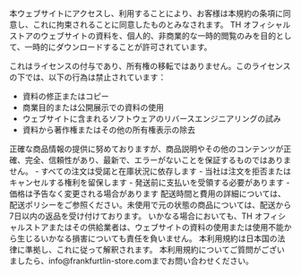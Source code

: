 
<PolicySection title="利用規約の同意">
本ウェブサイトにアクセスし、利用することにより、お客様は本規約の条項に同意し、これに拘束されることに同意したものとみなされます。
</PolicySection>

<PolicySection title="使用許諾">
TH オフィシャルストアのウェブサイトの資料を、個人的、非商業的な一時的閲覧のみを目的として、一時的にダウンロードすることが許可されています。

これはライセンスの付与であり、所有権の移転ではありません。このライセンスの下では、以下の行為は禁止されています：

- 資料の修正またはコピー
- 商業目的または公開展示での資料の使用
- ウェブサイトに含まれるソフトウェアのリバースエンジニアリングの試み
- 資料から著作権またはその他の所有権表示の除去
</PolicySection>

<PolicySection title="商品情報">
正確な商品情報の提供に努めておりますが、商品説明やその他のコンテンツが正確、完全、信頼性があり、最新で、エラーがないことを保証するものではありません。
</PolicySection>

<PolicySection title="注文と支払い">
- すべての注文は受諾と在庫状況に依存します
- 当社は注文を拒否またはキャンセルする権利を留保します
- 発送前に支払いを受領する必要があります
- 価格は予告なく変更される場合があります
</PolicySection>

<PolicySection title="配送と返品">
配送時間と費用の詳細については、配送ポリシーをご参照ください。未使用で元の状態の商品については、配送から7日以内の返品を受け付けております。
</PolicySection>

<PolicySection title="責任の制限">
いかなる場合においても、TH オフィシャルストアまたはその供給業者は、ウェブサイトの資料の使用または使用不能から生じるいかなる損害についても責任を負いません。
</PolicySection>

<PolicySection title="準拠法">
本利用規約は日本国の法律に準拠し、これに従って解釈されます。
</PolicySection>

<PolicySection title="お問い合わせ">
本利用規約についてご質問がございましたら、info@frankfurtlin-store.comまでお問い合わせください。
</PolicySection>

<ReturnButton /> 